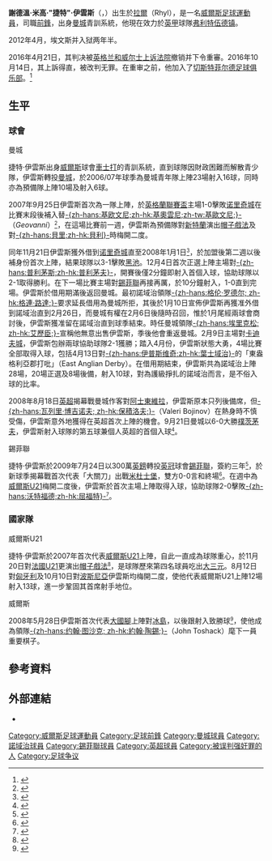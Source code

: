 {{noteTA|G1=足球|G2=EPL|G3=FAcup
|T=zh-hans:契德·埃文斯; zh-hk:捷特·伊雲斯;
|1=zh-hans:契德·埃文斯; zh-hk:捷特·伊雲斯;
|2=zh-hans:埃文斯; zh-hk:伊雲斯;
|3=zh-hans:谢德温·迈克尔·"契德"·埃文斯; zh-hk:謝德溫·米高·"捷特"·伊雲斯;
}}

{{Infobox Football biography
|          playername = 捷特·伊雲斯<br />''Ched Evans''
| image = Ched Evans.jpg
| image_size = 
| alt=Ched Evans in his Wales shirt prior to a fixture
| caption = 伊雲斯出席威爾斯U21的比賽
|            fullname = Chedwyn Michael Evans <small><ref name="Search 1984 to 2006 – Birth, Marriage and Death indexes">{{cite web
| title = Search 1984 to 2006 – Birth, Marriage and Death indexes
| url = http://www.findmypast.com/post84BMDSearchStart.action?redef=0&searchType=B
| publisher = Findmypast.com
| accessdate = 2009-06-16
| archive-date = 2015-07-02
| archive-url = https://web.archive.org/web/20150702185047/http://www.findmypast.com/post84BMDSearchStart.action?redef=0&searchType=B
| dead-url = no
}}</ref></small>
|              height = {{height|ft=6|in=0}}
|         dateofbirth = {{birth date and age|1988|12|28|df=y}}
|         cityofbirth = [[St_Asaph|圣阿萨弗]]
|      countryofbirth = [[威爾斯|威爾斯]]
| currentclub = [[弗利特伍德镇足球俱乐部|弗利特伍德镇]]
| clubnumber = 9
|            position = [[前鋒_(足球)|前鋒]]
|          youthyears = 2000–2002<br />2002–2007
|          youthclubs = [[切斯特城足球俱乐部|車士打]]<br />[[曼城足球俱乐部|曼城]]
| years1 = 2007–2009
| years2 = 2007–2008
| years3 = 2009–2012
| years4 = 2016–2017
| years5 = 2017–2019
| years6 = 2018–2019
| years7 = 2019–
| clubs1 = [[曼彻斯特城足球俱乐部|曼城]]
| clubs2 = → [[诺里奇城足球俱乐部|诺里奇城]]
| clubs3 = [[谢菲尔德联足球俱乐部|谢菲尔德联]]
| clubs4 = [[切斯特菲尔德足球俱乐部|切斯特菲尔德]]
| clubs5 = [[谢菲尔德联足球俱乐部|谢菲尔德联]]
| clubs6 = → [[弗利特伍德镇足球俱乐部|弗利特伍德镇]]
| clubs7 = [[弗利特伍德镇足球俱乐部|弗利特伍德镇]]
| caps1 = 16
| goals1 = 1
| caps2 = 28
| goals2 = 10
| caps3 = 103
| goals3 = 42
| caps4 = 25
| goals4 = 5
| caps5 = 9
| goals5 = 0
| caps6 = 39
| goals6 = 17
| caps7 = 11
| goals7 = 4
| nationalyears1 = 2006–2007
| nationalyears2 = 2007–2009
| nationalyears3 = 2008–2011
| nationalteam1 = [[威爾斯19歲以下足球代表隊|威爾斯U19]]
| nationalteam2 = [[威爾斯21歲以下足球代表隊|威爾斯U21]]
| nationalteam3 = [[威爾斯足球代表隊|威爾斯]]
| nationalcaps1 = 4
| nationalgoals1 = 1
| nationalcaps2 = 13
| nationalgoals2 = 13
| nationalcaps3 = 13
| nationalgoals3 = 1
|            pcupdate = 2019年11月14日 07:49 (UTC)
|            ntupdate = 2009年12月15日 07:50 (UTC)
}}
'''謝德溫·米高·"捷特"·伊雲斯'''（{{lang-en|'''Chedwyn Michael "Ched" Evans'''}}，{{bd|1988年|12月28日|catidx=Evans, Ched}}）出生於[[拉爾|拉爾]]（Rhyl），是一名[[威爾斯|威爾斯]][[英式足球|足球]][[運動員|運動員]]，司職[[前鋒_(足球)|前鋒]]，出身[[曼城足球俱乐部|曼城]]青訓系統，他現在效力於[[英甲|英甲]]球隊[[弗利特伍德镇足球俱乐部|弗利特伍德镇]]。

2012年4月，埃文斯{{le|女皇訴伊雲斯及麥當勞案|R v Evans and McDonald|被判干犯强奸罪}}并入狱两年半。

2016年4月21日，其判决被[[英格兰和威尔士上诉法院|英格兰和威尔士上诉法院]]撤销并下令重審。2016年10月14日，其上訴得直，被改判无罪。在重审之前，他加入了[[切斯特菲尔德足球俱乐部|切斯特菲尔德足球俱乐部]]。<ref name="autogenerated1">{{cite web|url=https://www.bbc.co.uk/news/uk-wales-37659009|title=Ched Evans: Footballer found not guilty of hotel rape|accessdate=14 October 2016|date=14 October 2016|publisher=BBC News|archive-date=2021-02-05|archive-url=https://web.archive.org/web/20210205182204/https://www.bbc.co.uk/news/uk-wales-37659009|dead-url=no}}</ref>

==生平==
===球會===
;曼城
捷特·伊雲斯出身[[威爾斯|威爾斯]]球會[[切斯特城足球俱乐部|車士打]]的青訓系統，直到球隊因財政困難而解散青少隊，伊雲斯轉投[[曼城足球俱乐部|曼城]]，於2006/07年球季為曼城青年隊上陣23場射入16球，同時亦為預備隊上陣10場及射入6球。

2007年9月25日伊雲斯首次為一隊上陣，於[[英格蘭聯賽盃|英格蘭聯賽盃]]主場1-0擊敗[[诺里奇城足球俱乐部|诺里奇城]]在比賽末段後補入替[[祖雲尼|-{zh-hans:基欧文尼;zh-hk:基奧雲尼;zh-tw:基歐文尼;}-]]（''Geovanni''）<small><ref>{{Cite web |language=en |url=http://news.bbc.co.uk/sport1/hi/football/league_cup/7008012.stm |title=Man City 1-0 Norwich |publisher=[[BBC|BBC]] Sport |date=2007-09-25 |accessdate=2009-10-17 |archive-date=2019-12-15 |archive-url=https://web.archive.org/web/20191215035725/http://news.bbc.co.uk/sport1/hi/football/league_cup/7008012.stm |dead-url=no }}</ref></small>，在這場比賽前一週，伊雲斯為預備隊對[[桑德兰足球俱乐部|新特蘭]]演出[[帽子戲法|帽子戲法]]及對[[貝里足球俱樂部|-{zh-hans:貝里;zh-hk:貝利}-]]時梅開二度。

同年11月21日伊雲斯獲外借到[[诺里奇城足球俱乐部|诺里奇城]]直至2008年1月1日<small><ref>{{Cite web |language=en |url=http://news.bbc.co.uk/sport1/hi/football/teams/n/norwich/7107131.stm |title=Norwich recruit Man City striker |publisher=[[BBC|BBC]] Sport |date=2008-11-22 |accessdate=2009-10-17 |archive-date=2007-11-24 |archive-url=https://web.archive.org/web/20071124090108/http://news.bbc.co.uk/sport1/hi/football/teams/n/norwich/7107131.stm |dead-url=no }}</ref></small>，於加盟後第二週以後補身份首次上陣，結果球隊以3-1擊敗[[黑池足球會|黑池]]。12月4日首次正選上陣主場對[[普利茅斯足球俱乐部|-{zh-hans:普利茅斯;zh-hk:普利茅夫}-]]，開賽後僅2分鐘即射入首個入球，協助球隊以2-1取得勝利。在下一場比賽主場對[[谢菲尔德联足球俱乐部|錫菲聯]]再接再厲，於10分鐘射入，1-0直到完場。伊雲斯於借用期滿後返回曼城。最初諾域治領隊[[格伦·罗德尔|-{zh-hans:格伦·罗德尔; zh-hk:格連·路達;}-]]要求延長借用為曼城所拒，其後於1月10日宣佈伊雲斯再獲准外借到諾域治直到2月26日，而曼城有權在2月6日後隨時召回，惟於1月尾經兩球會商討後，伊雲斯獲准留在諾域治直到球季結束。時任曼城領隊[[斯文·約蘭·艾歷臣|-{zh-hans:埃里克松; zh-hk:艾歷臣;}-]]宣稱他無意出售伊雲斯，季後他會重返曼城。2月9日主場對[[卡迪夫城足球俱乐部|卡迪夫城]]，伊雲斯包辦兩球協助球隊2-1獲勝；踏入4月份，伊雲斯狀態大勇，4場比賽全部取得入球，包括4月13日對[[伊普斯维奇城足球俱乐部|-{zh-hans:伊普斯维奇;zh-hk:葉士域治}-]]的「東盎格利亞郡打吡」（East Anglian Derby）。在借用期結束，伊雲斯共為諾域治上陣28場，20場正選及8場後備，射入10球，對為護級掙扎的諾域治而言，是不俗入球的比率。 

2008年8月18日[[英超|英超]]揭幕戰曼城作客對[[阿士東維拉足球會|阿士東維拉]]，伊雲斯原本只列後備席，但[[瓦列里·博吉诺夫|-{zh-hans:瓦列里·博吉诺夫; zh-hk:保積洛夫;}-]]（Valeri Bojinov）在熱身時不慎受傷，伊雲斯意外地獲得在英超首次上陣的機會。9月21日曼城以6-0大勝[[朴茨茅斯足球俱乐部|樸茨茅夫]]，伊雲斯射入球隊的第五球兼個人英超的首個入球<small><ref>{{Cite web |language=en |url=http://news.bbc.co.uk/sport1/hi/football/eng_prem/7613925.stm |title=Man City 6-0 Portsmouth |publisher=[[BBC|BBC]] Sport |date=2008-09-21 |accessdate=2009-10-17 |archive-date=2008-09-25 |archive-url=https://web.archive.org/web/20080925093320/http://news.bbc.co.uk/sport1/hi/football/eng_prem/7613925.stm |dead-url=no }}</ref></small>。

;錫菲聯
捷特·伊雲斯於2009年7月24日以300萬[[英鎊|英鎊]]轉投[[英冠|英冠]]球會[[谢菲尔德联足球俱乐部|錫菲聯]]，簽約三年<small><ref>{{Cite web |language=en |url=http://news.bbc.co.uk/sport2/hi/football/teams/s/sheff_utd/8135830.stm |title=Blades sign Evans from Man City |publisher=[[BBC|BBC]] Sport |date=2009-07-24 |accessdate=2009-10-17 |archive-date=2009-07-24 |archive-url=https://web.archive.org/web/20090724163945/http://news.bbc.co.uk/sport2/hi/football/teams/s/sheff_utd/8135830.stm |dead-url=no }}</ref></small>，於新球季揭幕戰首次代表「大關刀」出戰[[米德尔斯堡足球俱乐部|米杜士堡]]，雙方0-0言和終場<small><ref>{{cite news |language=en |url=http://news.bbc.co.uk/sport1/hi/football/eng_div_1/8185178.stm |title=Boro 0 - 0 Sheff Utd |publisher=[[BBC|BBC]] Sport |date=2009-08-07 |accessdate=2009-10-17 |archive-date=2009-08-08 |archive-url=https://web.archive.org/web/20090808101241/http://news.bbc.co.uk/sport1/hi/football/eng_div_1/8185178.stm |dead-url=no }}</ref></small>。在週中為[[威爾斯21歲以下足球代表隊|威爾斯U21]]梅開二度後，伊雲斯於首次主場上陣取得入球，協助球隊2-0擊敗[[沃特福德足球俱乐部|-{zh-hans:沃特福德;zh-hk:屈福特}-]]<small><ref>{{cite news |language=en |url=http://www.timesonline.co.uk/tol/sport/football/football_league/article6797561.ece |title=Ched Evans almighty as Blades bury Watford |publisher=TimesOnline |date=2009-08-15 |accessdate=2009-10-17}}</ref></small>。

===國家隊===
;威爾斯U21
捷特·伊雲斯於2007年首次代表[[威爾斯21歲以下足球代表隊|威爾斯U21]]上陣，自此一直成為球隊重心，於11月20日對[[法國21歲以下國家足球隊|法國U21]]更演出[[帽子戲法|帽子戲法]]<small><ref>{{Cite web |language=en |url=http://news.bbc.co.uk/sport1/hi/football/league_of_wales/7100787.stm |title=Wales U21 4-2 France U21 |publisher=[[BBC|BBC]] Sport |date=2007-11-20 |accessdate=2009-10-17}}</ref></small>，是球隊歷來第四名球員吃出[[大三元|大三元]]。8月12日對[[匈牙利21歲以下國家足球隊|匈牙利]]及10月10日對[[波斯尼亞黑塞哥維那21歲以下國家足球隊|波斯尼亞]]伊雲斯均梅開二度，使他代表威爾斯U21上陣12場射入13球，進一步鞏固其首席射手地位。

;威爾斯
2008年5月28日伊雲斯首次代表[[威爾斯足球代表隊|大國腳]]上陣對[[冰島國家足球隊|冰島]]，以後跟射入致勝球<small><ref>{{Cite web |language=en |url=http://news.bbc.co.uk/sport1/hi/football/internationals/7415117.stm |title=Iceland 0-1 Wales |publisher=[[BBC|BBC]] Sport |date=2008-05-28 |accessdate=2009-10-17 |archive-date=2008-05-29 |archive-url=https://web.archive.org/web/20080529055432/http://news.bbc.co.uk/sport1/hi/football/internationals/7415117.stm |dead-url=no }}</ref></small>，使他成為領隊[[约翰·图沙克|-{zh-hans:约翰·图沙克; zh-hk:約翰·陶錫;}-]]（John Toshack）麾下一員重要棋子。

==參考資料==
{{reflist|2}}

==外部連結==
* {{soccerbase|47379|捷特·伊雲斯}}

{{DEFAULTSORT:Evans, Ched}}
[[Category:威爾斯足球運動員|Category:威爾斯足球運動員]]
[[Category:足球前鋒|Category:足球前鋒]]
[[Category:曼城球員|Category:曼城球員]]
[[Category:諾域治球員|Category:諾域治球員]]
[[Category:錫菲聯球員|Category:錫菲聯球員]]
[[Category:英超球員|Category:英超球員]]
[[Category:被误判强奸罪的人|Category:被误判强奸罪的人]]
[[Category:足球争议|Category:足球争议]]